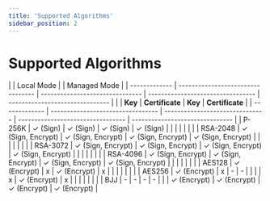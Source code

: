 ```yaml
---
title: 'Supported Algorithms'
sidebar_position: 2
---
```


# Supported Algorithms

|               | Local Mode                        |                                 | Managed Mode                      |
| ------------- | --------------------------------- | ------------------------------- | --------------------------------- | ------------------------------- |
|               | **Key**                           | **Certificate**                 | **Key**                           | **Certificate**                 |
| ------------- | --------------------------------- | ------------------------------- | --------------------------------- | ------------------------------- |
| P-256K        | ✓ (Sign)                          | ✓ (Sign)                        | ✓ (Sign)                          | ✓ (Sign)                        |
|               |                                   |                                 |                                   |                                 |
| RSA-2048      | ✓ (Sign, Encrypt)                 | ✓ (Sign, Encrypt)               | ✓ (Sign, Encrypt)                 | ✓ (Sign, Encrypt)               |
|               |                                   |                                 |                                   |                                 |
| RSA-3072      | ✓ (Sign, Encrypt)                 | ✓ (Sign, Encrypt)               | ✓ (Sign, Encrypt)                 | ✓ (Sign, Encrypt)               |
|               |                                   |                                 |                                   |                                 |
| RSA-4096      | ✓ (Sign, Encrypt)                 | ✓ (Sign, Encrypt)               | ✓ (Sign, Encrypt)                 | ✓ (Sign, Encrypt)               |
|               |                                   |                                 |                                   |                                 |
| AES128        | ✓ (Encrypt)                       | x                               | ✓ (Encrypt)                       | x                               |
|               |                                   |                                 |                                   |                                 |
| AES256        | ✓ (Encrypt)                       | x                               | -                                 | -                               |
|               |                                   | x                               | ✓ (Encrypt)                       | x                               |
|               |                                   |                                 |                                   |                                 |
| BJJ           | -                                 | -                               | -                                 | -                               |
|               | ✓ (Encrypt)                       | ✓ (Encrypt)                     | ✓ (Encrypt)                       | ✓ (Encrypt)                     |

